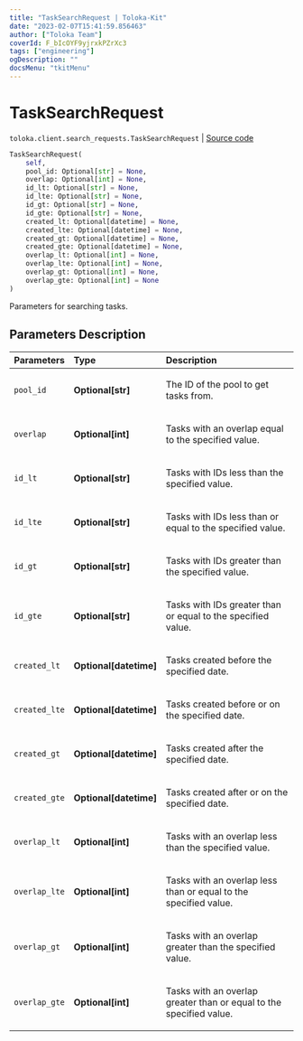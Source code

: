 ```yaml
---
title: "TaskSearchRequest | Toloka-Kit"
date: "2023-02-07T15:41:59.856463"
author: ["Toloka Team"]
coverId: F_bIcOYF9yjrxkPZrXc3
tags: ["engineering"]
ogDescription: ""
docsMenu: "tkitMenu"
---
```


# TaskSearchRequest
`toloka.client.search_requests.TaskSearchRequest` | [Source code](https://github.com/Toloka/toloka-kit/blob/v1.1.3/src/client/search_requests.py#L496)

```python
TaskSearchRequest(
    self,
    pool_id: Optional[str] = None,
    overlap: Optional[int] = None,
    id_lt: Optional[str] = None,
    id_lte: Optional[str] = None,
    id_gt: Optional[str] = None,
    id_gte: Optional[str] = None,
    created_lt: Optional[datetime] = None,
    created_lte: Optional[datetime] = None,
    created_gt: Optional[datetime] = None,
    created_gte: Optional[datetime] = None,
    overlap_lt: Optional[int] = None,
    overlap_lte: Optional[int] = None,
    overlap_gt: Optional[int] = None,
    overlap_gte: Optional[int] = None
)
```

Parameters for searching tasks.

## Parameters Description

| Parameters | Type | Description |
| :----------| :----| :-----------|
`pool_id`|**Optional\[str\]**|<p>The ID of the pool to get tasks from.</p>
`overlap`|**Optional\[int\]**|<p>Tasks with an overlap equal to the specified value.</p>
`id_lt`|**Optional\[str\]**|<p>Tasks with IDs less than the specified value.</p>
`id_lte`|**Optional\[str\]**|<p>Tasks with IDs less than or equal to the specified value.</p>
`id_gt`|**Optional\[str\]**|<p>Tasks with IDs greater than the specified value.</p>
`id_gte`|**Optional\[str\]**|<p>Tasks with IDs greater than or equal to the specified value.</p>
`created_lt`|**Optional\[datetime\]**|<p>Tasks created before the specified date.</p>
`created_lte`|**Optional\[datetime\]**|<p>Tasks created before or on the specified date.</p>
`created_gt`|**Optional\[datetime\]**|<p>Tasks created after the specified date.</p>
`created_gte`|**Optional\[datetime\]**|<p>Tasks created after or on the specified date.</p>
`overlap_lt`|**Optional\[int\]**|<p>Tasks with an overlap less than the specified value.</p>
`overlap_lte`|**Optional\[int\]**|<p>Tasks with an overlap less than or equal to the specified value.</p>
`overlap_gt`|**Optional\[int\]**|<p>Tasks with an overlap greater than the specified value.</p>
`overlap_gte`|**Optional\[int\]**|<p>Tasks with an overlap greater than or equal to the specified value.</p>